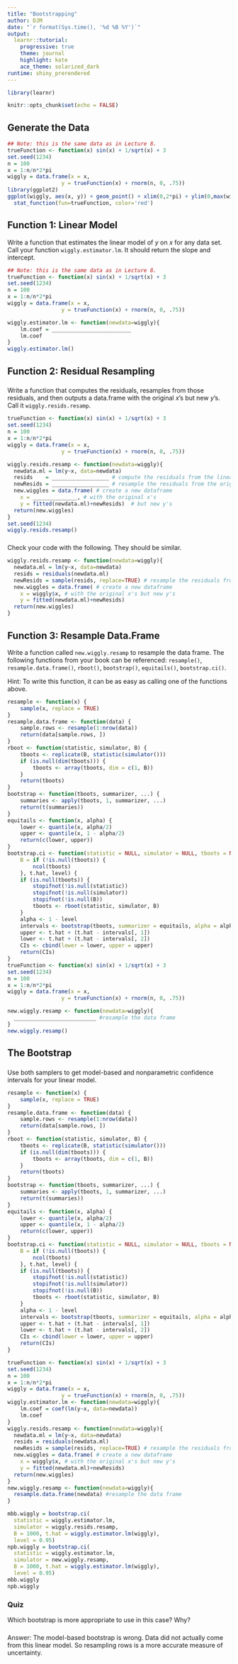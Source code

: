 ```yaml
---
title: "Bootstrapping"
author: DJM
date: "`r format(Sys.time(), '%d %B %Y')`"
output: 
  learnr::tutorial:
    progressive: true
    theme: journal
    highlight: kate
    ace_theme: solarized_dark
runtime: shiny_prerendered
---
```


<!--
Derived from IU Stat 432 ic7.Rmd
css: "/css/tutorials.css"
-->

```r
library(learnr)

knitr::opts_chunk$set(echo = FALSE)
```


## Generate the Data

```r
## Note: this is the same data as in Lecture 8.
trueFunction <- function(x) sin(x) + 1/sqrt(x) + 3
set.seed(1234)
n = 100
x = 1:n/n*2*pi
wiggly = data.frame(x = x,
                 y = trueFunction(x) + rnorm(n, 0, .75))
library(ggplot2)
ggplot(wiggly, aes(x, y)) + geom_point() + xlim(0,2*pi) + ylim(0,max(wiggly$y)) +
  stat_function(fun=trueFunction, color='red')
```


## Function 1: Linear Model

Write a function that estimates the linear model of $y$ on $x$ for any data set. Call your function `wiggly.estimator.lm`. It should return the slope and intercept. 

```r
## Note: this is the same data as in Lecture 8.
trueFunction <- function(x) sin(x) + 1/sqrt(x) + 3
set.seed(1234)
n = 100
x = 1:n/n*2*pi
wiggly = data.frame(x = x,
                 y = trueFunction(x) + rnorm(n, 0, .75))
```

```r
wiggly.estimator.lm <- function(newdata=wiggly){
    lm.coef = _________________________
    lm.coef
} 
wiggly.estimator.lm()
```

## Function 2: Residual Resampling

###

Write a function that computes the residuals, resamples from those residuals, and then outputs a data.frame with the original $x$'s but new $y$'s.  Call it `wiggly.resids.resamp`.

```r
trueFunction <- function(x) sin(x) + 1/sqrt(x) + 3
set.seed(1234)
n = 100
x = 1:n/n*2*pi
wiggly = data.frame(x = x,
                 y = trueFunction(x) + rnorm(n, 0, .75))

```

```r
wiggly.resids.resamp <- function(newdata=wiggly){
  newdata.ml = lm(y~x, data=newdata)
  resids    = __________________ # compute the residuals from the linear model
  newResids = __________________ # resample the residuals from the original model
  new.wiggles = data.frame( # create a new dataframe 
    x = ______________, # with the original x's
    y = fitted(newdata.ml)+newResids)  # but new y's
  return(new.wiggles)
}
set.seed(1234)
wiggly.resids.resamp()
```

###
Check your code with the following.  They should be similar.

```r
wiggly.resids.resamp <- function(newdata=wiggly){
  newdata.ml = lm(y~x, data=newdata)
  resids = residuals(newdata.ml)
  newResids = sample(resids, replace=TRUE) # resample the residuals from the original model
  new.wiggles = data.frame( # create a new dataframe 
    x = wiggly$x, # with the original x's but new y's
    y = fitted(newdata.ml)+newResids) 
  return(new.wiggles)
}
```

## Function 3: Resample Data.Frame

Write a function called `new.wiggly.resamp` to resample the data frame.  The following functions from your book can be referenced: `resample()`, `resample.data.frame()`, `rboot()`, `bootstrap()`, `equitails()`, `bootstrap.ci()`.

Hint: To write this function, it can be as easy as calling one of the functions above.

```r
resample <- function(x) {
    sample(x, replace = TRUE)
}
resample.data.frame <- function(data) {
    sample.rows <- resample(1:nrow(data))
    return(data[sample.rows, ])
}
rboot <- function(statistic, simulator, B) {
    tboots <- replicate(B, statistic(simulator()))
    if (is.null(dim(tboots))) {
        tboots <- array(tboots, dim = c(1, B))
    }
    return(tboots)
}
bootstrap <- function(tboots, summarizer, ...) {
    summaries <- apply(tboots, 1, summarizer, ...)
    return(t(summaries))
}
equitails <- function(x, alpha) {
    lower <- quantile(x, alpha/2)
    upper <- quantile(x, 1 - alpha/2)
    return(c(lower, upper))
}
bootstrap.ci <- function(statistic = NULL, simulator = NULL, tboots = NULL,
    B = if (!is.null(tboots)) {
        ncol(tboots)
    }, t.hat, level) {
    if (is.null(tboots)) {
        stopifnot(!is.null(statistic))
        stopifnot(!is.null(simulator))
        stopifnot(!is.null(B))
        tboots <- rboot(statistic, simulator, B)
    }
    alpha <- 1 - level
    intervals <- bootstrap(tboots, summarizer = equitails, alpha = alpha)
    upper <- t.hat + (t.hat - intervals[, 1])
    lower <- t.hat + (t.hat - intervals[, 2])
    CIs <- cbind(lower = lower, upper = upper)
    return(CIs)
}
trueFunction <- function(x) sin(x) + 1/sqrt(x) + 3
set.seed(1234)
n = 100
x = 1:n/n*2*pi
wiggly = data.frame(x = x,
                 y = trueFunction(x) + rnorm(n, 0, .75))
```

```r
new.wiggly.resamp <- function(newdata=wiggly){
  __________________________ #resample the data frame
} 
new.wiggly.resamp()
```

## The Bootstrap

###

Use both samplers to get model-based and nonparametric confidence intervals for your linear model.

```r
resample <- function(x) {
    sample(x, replace = TRUE)
}
resample.data.frame <- function(data) {
    sample.rows <- resample(1:nrow(data))
    return(data[sample.rows, ])
}
rboot <- function(statistic, simulator, B) {
    tboots <- replicate(B, statistic(simulator()))
    if (is.null(dim(tboots))) {
        tboots <- array(tboots, dim = c(1, B))
    }
    return(tboots)
}
bootstrap <- function(tboots, summarizer, ...) {
    summaries <- apply(tboots, 1, summarizer, ...)
    return(t(summaries))
}
equitails <- function(x, alpha) {
    lower <- quantile(x, alpha/2)
    upper <- quantile(x, 1 - alpha/2)
    return(c(lower, upper))
}
bootstrap.ci <- function(statistic = NULL, simulator = NULL, tboots = NULL,
    B = if (!is.null(tboots)) {
        ncol(tboots)
    }, t.hat, level) {
    if (is.null(tboots)) {
        stopifnot(!is.null(statistic))
        stopifnot(!is.null(simulator))
        stopifnot(!is.null(B))
        tboots <- rboot(statistic, simulator, B)
    }
    alpha <- 1 - level
    intervals <- bootstrap(tboots, summarizer = equitails, alpha = alpha)
    upper <- t.hat + (t.hat - intervals[, 1])
    lower <- t.hat + (t.hat - intervals[, 2])
    CIs <- cbind(lower = lower, upper = upper)
    return(CIs)
}

trueFunction <- function(x) sin(x) + 1/sqrt(x) + 3
set.seed(1234)
n = 100
x = 1:n/n*2*pi
wiggly = data.frame(x = x,
                 y = trueFunction(x) + rnorm(n, 0, .75))
wiggly.estimator.lm <- function(newdata=wiggly){
    lm.coef = coef(lm(y~x, data=newdata))
    lm.coef
} 
wiggly.resids.resamp <- function(newdata=wiggly){
  newdata.ml = lm(y~x, data=newdata)
  resids = residuals(newdata.ml)
  newResids = sample(resids, replace=TRUE) # resample the residuals from the original model
  new.wiggles = data.frame( # create a new dataframe 
    x = wiggly$x, # with the original x's but new y's
    y = fitted(newdata.ml)+newResids) 
  return(new.wiggles)
}
new.wiggly.resamp <- function(newdata=wiggly){
  resample.data.frame(newdata) #resample the data frame
} 

```

```r
mbb.wiggly = bootstrap.ci(
  statistic = wiggly.estimator.lm,
  simulator = wiggly.resids.resamp,
  B = 1000, t.hat = wiggly.estimator.lm(wiggly),
  level = 0.95)
npb.wiggly = bootstrap.ci(
  statistic = wiggly.estimator.lm,
  simulator = new.wiggly.resamp,
  B = 1000, t.hat = wiggly.estimator.lm(wiggly),
  level = 0.95)
mbb.wiggly
npb.wiggly
```

### Quiz

Which bootstrap is more appropriate to use in this case? Why?

###

Answer: The model-based bootstrap is wrong. Data did not actually come from this linear model. So resampling rows is a more accurate measure of uncertainty.







